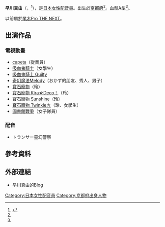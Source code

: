 {{配音員
|名字= 早川真由
|圖像= 
|尺寸= 
|說明= 
|藝名= 
|羅馬拼音= Hayakawa Mayu
|外文名= 早川真由
|外文= ja
|配偶= 
|出生地= {{JPN}}[[京都府|京都府]]
|出身地= 
|血型= A型
|生年= 1984
|生月= 2
|生日= 26
|歿年= 
|歿月= 
|歿日= 
|所屬= [[81_Produce|81 Produce]]
|活動時期= 
|出道作=  
|代表作= 
|網站= 
|其他= 
}}
{{Japanese|japanese=早川真由|kana=はやかわ まゆ|romaji=Hayakawa Mayu}}
'''早川真由'''（{{lang|ja|早川 真由（はやかわ まゆ）}}，{{bd|1984年|2月26日|catIdx=Hayakawa Mayu}}<ref name="Blog profile">{{Cite web |url=http://profile.ameba.jp/urukielldam/ |title=早川真由的資料檔|accessdate=2011-09-25}}</ref>），是[[日本|日本]][[女性|女性]][[配音員|配音員]]。出生於[[京都府|京都府]]<ref name="Blog profile" />。血型A型<ref name="Blog profile" />。

以前屬於[[尾木Pro_THE_NEXT|尾木Pro THE NEXT]]。

== 出演作品 ==
=== 電視動畫 ===
* [[尾木Pro_THE_NEXT|capeta]]（從業員）
* [[吸血鬼騎士|吸血鬼騎士]]（女學生）
* [[吸血鬼騎士|吸血鬼騎士 Guilty]]
* [[奇幻魔法Melody|奇幻魔法Melody]]（おかず的朋友、秀人、男子）
* [[寶石寵物_(第一季)|寶石寵物]]（玲）
* [[寶石寵物_Kira☆Deco！|寶石寵物 Kira☆Deco！]]（玲）
* [[寶石寵物_Sunshine|寶石寵物 Sunshine]]（玲）
* [[寶石寵物_Twinkle☆|寶石寵物 Twinkle☆]]（玲、女學生）
* [[圖書館戰爭|圖書館戰爭]]（女子隊員）

=== 配音 ===
* トランサー靈幻警察

== 參考資料 ==
{{Reflist}}

== 外部連結 ==
* [http://ameblo.jp/urukielldam/ 早川真由的Blog] {{Wayback|url=http://ameblo.jp/urukielldam/ |date=20160305041906 }}

{{Voice-stub}}

{{DEFAULTSORT:Hayakawa Mayu}}
[[Category:日本女性配音員|Category:日本女性配音員]]
[[Category:京都府出身人物|Category:京都府出身人物]]